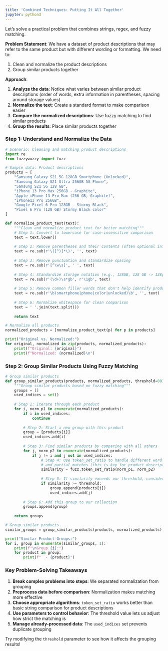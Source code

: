```yaml
---
title: 'Combined Techniques: Putting It All Together'
jupyter: python3
---
```



Let's solve a practical problem that combines strings, regex, and fuzzy matching.

**Problem Statement**: We have a dataset of product descriptions that may refer to the same product but with different wording or formatting. We need to:

1. Clean and normalize the product descriptions
2. Group similar products together

**Approach**:

1. **Analyze the data**: Notice what varies between similar product descriptions (order of words, extra information in parentheses, spacing around storage values)
2. **Normalize the text**: Create a standard format to make comparison easier
3. **Compare the normalized descriptions**: Use fuzzy matching to find similar products
4. **Group the results**: Place similar products together

### Step 1: Understand and Normalize the Data

```python
# Scenario: Cleaning and matching product descriptions
import re
from fuzzywuzzy import fuzz

# Sample data: Product descriptions
products = [
    "Samsung Galaxy S21 5G 128GB Smartphone (Unlocked)",
    "Samsung Galaxy S21 Ultra 256GB 5G Phone",
    "Samsung S21 5G 128 GB",
    "iPhone 13 Pro Max 256GB - Graphite",
    "Apple iPhone 13 Pro Max (256 GB, Graphite)",
    "iPhone13 Pro 256GB",
    "Google Pixel 6 Pro 128GB - Stormy Black",
    "Pixel 6 Pro (128 GB) Stormy Black color"
]
```

```python
def normalize_product_text(text):
    """Clean and normalize product text for better matching"""
    # Step 1: Convert to lowercase for case-insensitive comparison
    text = text.lower()
    
    # Step 2: Remove parentheses and their contents (often optional info)
    text = re.sub(r'\([^)]*\)', '', text)
    
    # Step 3: Remove punctuation and standardize spacing
    text = re.sub(r'[^\w\s]', ' ', text)
    
    # Step 4: Standardize storage notation (e.g., 128GB, 128 GB -> 128gb)
    text = re.sub(r'(\d+)\s*gb', r'\1gb', text)
    
    # Step 5: Remove common filler words that don't help identify products
    text = re.sub(r'\b(smartphone|phone|color|unlocked)\b', '', text)
    
    # Step 6: Normalize whitespace for clean comparison
    text = ' '.join(text.split())
    
    return text
```

```python
# Normalize all products
normalized_products = [normalize_product_text(p) for p in products]

print("Original vs. Normalized:")
for original, normalized in zip(products, normalized_products):
    print(f"Original: {original}")
    print(f"Normalized: {normalized}\n")
```

### Step 2: Group Similar Products Using Fuzzy Matching

```python
# Group similar products
def group_similar_products(products, normalized_products, threshold=80):
    """Group similar products based on fuzzy matching"""
    groups = []
    used_indices = set()
    
    # Step 1: Iterate through each product
    for i, norm_p1 in enumerate(normalized_products):
        if i in used_indices:
            continue
            
        # Step 2: Start a new group with this product
        group = [products[i]]
        used_indices.add(i)
        
        # Step 3: Find similar products by comparing with all others
        for j, norm_p2 in enumerate(normalized_products):
            if j != i and j not in used_indices:
                # Step 4: Use token_set_ratio to handle different word orders
                # and partial matches (this is key for product description matching!)
                similarity = fuzz.token_set_ratio(norm_p1, norm_p2)
                
                # Step 5: If similarity exceeds our threshold, consider it a match
                if similarity >= threshold:
                    group.append(products[j])
                    used_indices.add(j)
        
        # Step 6: Add this group to our collection
        groups.append(group)
    
    return groups
```

```python
# Group similar products
similar_groups = group_similar_products(products, normalized_products)

print("Similar Product Groups:")
for i, group in enumerate(similar_groups, 1):
    print(f"\nGroup {i}:")
    for product in group:
        print(f"  - {product}")
```

### Key Problem-Solving Takeaways

1. **Break complex problems into steps**: We separated normalization from grouping
2. **Preprocess data before comparison**: Normalization makes matching more effective
3. **Choose appropriate algorithms**: `token_set_ratio` works better than basic string comparison for product descriptions
4. **Use parameters to control behavior**: The threshold value lets us adjust how strict the matching is
5. **Manage already-processed data**: The `used_indices` set prevents duplicate grouping

Try modifying the `threshold` parameter to see how it affects the grouping results!

